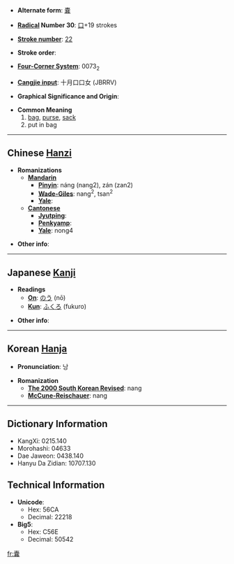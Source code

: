 * '''Alternate form''': [[嚢]]

* '''[[Wiktionary:Chinese radical index| Radical]] Number 30''': [[Wiktionary:Chinese radical index 口|口]]+19 strokes

* '''[[Wiktionary:Chinese total strokes index|Stroke number]]''': [[Wiktionary:Chinese total strokes index 22|22]]

* '''Stroke order''': 

* '''[[Wiktionary:Chinese four corner index|Four-Corner System]]''': 0073<sub>2</sub>

* '''[[Wiktionary:Chinese Cangjie index|Cangjie input]]''': 十月口口女 (JBRRV)

* '''Graphical Significance and Origin''': 

* '''Common Meaning'''
*#[[bag]], [[purse]], [[sack]]
*# put in bag

----

== Chinese [[Hanzi]] ==

* '''Romanizations'''
** '''[[Mandarin]]'''
*** '''[[Pinyin]]''': náng (nang2), zán (zan2)
*** '''[[Wade-Giles]]''': nang<sup>2</sup>, tsan<sup>2</sup>
*** '''[[Yale]]''': 
** '''[[Cantonese]]'''
*** '''[[Jyutping]]''':
*** '''[[Penkyamp]]''': 
*** '''[[Yale]]''': nong4

* '''Other info''': 

----

== Japanese [[Kanji]] ==

* '''Readings'''
** '''[[On]]''': [[のう]] (nō)
** '''[[Kun]]''': [[ふくろ]] (fukuro)

* '''Other info''':  

----

== Korean [[Hanja]] ==

* '''Pronunciation''': 낭

* '''Romanization'''
** '''[[The 2000 South Korean Revised Romanization|The 2000 South Korean Revised]]''': nang
** '''[[McCune-Reischauer]]''': nang

----

== Dictionary Information ==

* KangXi: 0215.140
* Morohashi: 04633
* Dae Jaweon: 0438.140
* Hanyu Da Zidian: 10707.130

== Technical Information ==

* '''Unicode''':
** Hex: 56CA
** Decimal: 22218
* '''Big5''':
** Hex: C56E
** Decimal: 50542

[[fr:囊]]